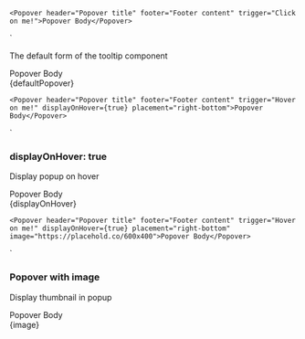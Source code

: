 
    <Popover header="Popover title" footer="Footer content" trigger="Click on me!">Popover Body</Popover>
`

<Section contained={true} style={{ paddingTop: 30 }}>
  <p>The default form of the tooltip component</p>

  <Preview wrapper={true}>
    <div style={ {  paddingBottom: 100 } }>
      <Popover header="Popover title" footer="Footer content" trigger="Click on me!" placement="right-bottom">Popover Body</Popover>
    </div>
  </Preview>

  <Snippet language="js">
    {defaultPopover}
  </Snippet>
</Section>

    <Popover header="Popover title" footer="Footer content" trigger="Hover on me!" displayOnHover={true} placement="right-bottom">Popover Body</Popover>
`

<Section contained={true} style={{ paddingTop: 30 }}>
  <h3>displayOnHover: true</h3>
  <p>Display popup on hover</p>

  <Preview wrapper={true}>
    <div style={ { paddingBottom: 100 } }>
      <Popover header="Popover title" footer="Footer content" trigger="Hover on me!" displayOnHover={true} placement="right-bottom">Popover Body</Popover>
    </div>
  </Preview>

  <Snippet language="js">
    {displayOnHover}
  </Snippet>
</Section>

    <Popover header="Popover title" footer="Footer content" trigger="Hover on me!" displayOnHover={true} placement="right-bottom" image="https://placehold.co/600x400">Popover Body</Popover>
`

<Section contained={true} style={{ paddingTop: 30, height: '300px' }}>
  <h3>Popover with image</h3>
  <p>Display thumbnail in popup</p>

  <Preview wrapper={true}>
    <div>
      <Popover header="Popover title" footer="Footer content" trigger="Hover on me!" displayOnHover={true} placement="right-bottom" image="https://placehold.co/600x400">Popover Body</Popover>
    </div>
  </Preview>

  <Snippet language="js">
    {image}
  </Snippet>
</Section>
